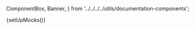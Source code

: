   ComponentBox,
  Banner,
} from '../../../../utils/documentation-components';

{setUpMocks()}

<Meta
  title="Modular Checkout/Sub-components/Plaid Payment Method"
  Components="justifi-plaid-payment-method"
  of={JustifiPlaidPaymentMethod}
/>

<Title />

<Banner
  title="Coming soon!"
  message="This is a preview of what is to come in an upcoming version."
/>

---

Renders a radio input for selecting the Plaid bank account payment method, and orchestrates the Plaid Link flow to securely connect a bank account when selected.

This component is designed to be used within the `justifi-modular-checkout` and does not accept props directly. It relies on the shared state and context managed by `justifi-modular-checkout` (auth token, account ID, and checkout ID). Saving a new payment method is controlled via the `justifi-save-new-payment-method` checkbox when a payment method group is available.

It exposes no public properties for configuration, but does emit Plaid-specific events for error handling and recovery.

- **Events**:
  - **`plaidError`**: Emitted when a Plaid error occurs. The event detail includes a rich error payload with `code`, `message`, `severity`, and additional data such as `retryable` and `userAction`.
  - **`plaidErrorRecovered`**: Emitted when an error condition is resolved (e.g., after successful authentication).

The component automatically loads the Plaid Link SDK script and initializes the flow when selected. It handles token exchange with your backend to create a payment token for checkout completion.

> Note: This component renders nothing and logs a console warning when bank account verification is not enabled for the checkout (`payment_settings.bank_account_verification !== true`).

<Source dark language="html" code={codeExampleFull} />
